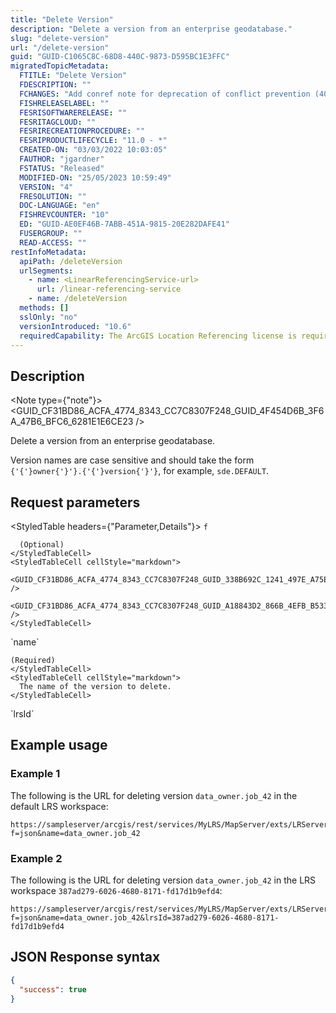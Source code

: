 ```yaml
---
title: "Delete Version"
description: "Delete a version from an enterprise geodatabase."
slug: "delete-version"
url: "/delete-version"
guid: "GUID-C1065C8C-68D8-440C-9873-D595BC1E3FFC"
migratedTopicMetadata:
  FTITLE: "Delete Version"
  FDESCRIPTION: ""
  FCHANGES: "Add conref note for deprecation of conflict prevention (4099)"
  FISHRELEASELABEL: ""
  FESRISOFTWARERELEASE: ""
  FESRITAGCLOUD: ""
  FESRIRECREATIONPROCEDURE: ""
  FESRIPRODUCTLIFECYCLE: "11.0 - *"
  CREATED-ON: "03/03/2022 10:03:05"
  FAUTHOR: "jgardner"
  FSTATUS: "Released"
  MODIFIED-ON: "25/05/2023 10:59:49"
  VERSION: "4"
  FRESOLUTION: ""
  DOC-LANGUAGE: "en"
  FISHREVCOUNTER: "10"
  ED: "GUID-AE0EF46B-7ABB-451A-9815-20E282DAFE41"
  FUSERGROUP: ""
  READ-ACCESS: ""
restInfoMetadata:
  apiPath: /deleteVersion
  urlSegments:
    - name: <LinearReferencingService-url>
      url: /linear-referencing-service
    - name: /deleteVersion
  methods: []
  sslOnly: "no"
  versionIntroduced: "10.6"
  requiredCapability: The ArcGIS Location Referencing license is required to use this resource.
---
```



## Description

<Note type={"note"}>
<GUID_CF31BD86_ACFA_4774_8343_CC7C8307F248_GUID_4F454D6B_3F6A_47B6_BFC6_6281E1E6CE23 />
</Note>

Delete a version from an enterprise geodatabase.

Version names are case sensitive and should take the form `{'{'}owner{'}'}.{'{'}version{'}'}`, for example, `sde.DEFAULT`.

## Request parameters

<StyledTable headers={"Parameter,Details"}>
  <StyledTableRow>
    <StyledTableCell cellStyle="markdown">
      `f`

      (Optional)
    </StyledTableCell>
    <StyledTableCell cellStyle="markdown">
      <GUID_CF31BD86_ACFA_4774_8343_CC7C8307F248_GUID_338B692C_1241_497E_A75E_A120E90C5078 />
      <GUID_CF31BD86_ACFA_4774_8343_CC7C8307F248_GUID_A18843D2_866B_4EFB_B533_9736C6767514 />
    </StyledTableCell>
  </StyledTableRow>
  <StyledTableRow>
    <StyledTableCell cellStyle="markdown">
    `name` 

    (Required)
    </StyledTableCell>
    <StyledTableCell cellStyle="markdown">
      The name of the version to delete.
    </StyledTableCell>
  </StyledTableRow>
  <StyledTableRow>
    <StyledTableCell cellStyle="markdown">
      `lrsId`
    </StyledTableCell>
    <StyledTableCell cellStyle="markdown">
      <GUID_CF31BD86_ACFA_4774_8343_CC7C8307F248_GUID_B45CB8C7_0641_40F3_B755_3A908D531AEB />
      <GUID_CF31BD86_ACFA_4774_8343_CC7C8307F248_GUID_A8967C98_7FCD_4121_9B35_AD8CDB113D4D />
    </StyledTableCell>
  </StyledTableRow>
</StyledTable>

## Example usage

<EncodeURLsNote />

### Example 1

The following is the URL for deleting version `data_owner.job_42` in the default LRS workspace:

```other
https://sampleserver/arcgis/rest/services/MyLRS/MapServer/exts/LRServer/deleteVersion?f=json&name=data_owner.job_42
```

### Example 2

The following is the URL for deleting version `data_owner.job_42` in the LRS workspace `387ad279-6026-4680-8171-fd17d1b9efd4`:

```other
https://sampleserver/arcgis/rest/services/MyLRS/MapServer/exts/LRServer/deleteVersion?f=json&name=data_owner.job_42&lrsId=387ad279-6026-4680-8171-fd17d1b9efd4
```

## JSON Response syntax

```json
{
  "success": true
}
```
